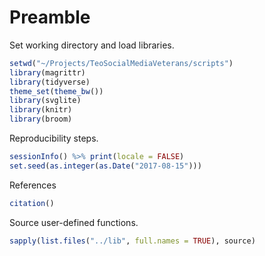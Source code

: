 # Preamble

Set working directory and load libraries.

```r
setwd("~/Projects/TeoSocialMediaVeterans/scripts")
library(magrittr)
library(tidyverse)
theme_set(theme_bw())
library(svglite)
library(knitr)
library(broom)
```

Reproducibility steps.

```r
sessionInfo() %>% print(locale = FALSE)
set.seed(as.integer(as.Date("2017-08-15")))
```

References

```r
citation()
```

Source user-defined functions.

```r
sapply(list.files("../lib", full.names = TRUE), source)
```
